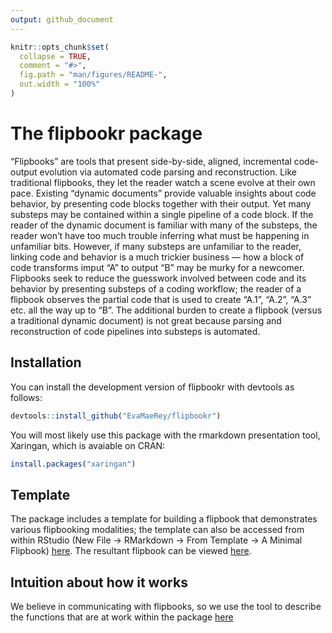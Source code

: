 ```yaml
---
output: github_document
---
```


<!-- README.md is generated from README.Rmd. Please edit that file -->

```r
knitr::opts_chunk$set(
  collapse = TRUE,
  comment = "#>",
  fig.path = "man/figures/README-",
  out.width = "100%"
)
```

# The flipbookr package

<!-- badges: start -->
<!-- badges: end -->

"Flipbooks" are tools that present side-by-side, aligned, incremental code-output evolution via automated code parsing and reconstruction.  Like traditional flipbooks, they let the reader watch a scene evolve at their own pace. Existing "dynamic documents" provide valuable insights about code behavior, by presenting code blocks together with their output.  Yet many substeps may be contained within a single pipeline of a code block.  If the reader of the dynamic document is familiar with many of the substeps, the reader won't have too much trouble inferring what must be happening in unfamiliar bits.  However, if many substeps are unfamiliar to the reader, linking code and behavior is a much trickier business --- how a block of code transforms imput "A" to output "B" may be murky for a newcomer. Flipbooks seek to reduce the guesswork involved between code and its behavior by presenting substeps of a coding workflow; the reader of a flipbook observes the partial code that is used to create "A.1", "A.2", "A.3" etc. all the way up to "B". The additional burden to create a flipbook (versus a traditional dynamic document) is not great because parsing and reconstruction of code pipelines into substeps is automated.  

## Installation

You can install the development version of flipbookr with devtools as follows:

``` r
devtools::install_github("EvaMaeRey/flipbookr")
```

You will most likely use this package with the rmarkdown presentation tool, Xaringan, which is avaiable on CRAN: 

``` r
install.packages("xaringan")
```


## Template

The package includes a template for building a flipbook that demonstrates various flipbooking modalities; the template can also be accessed from within RStudio (New File -> RMarkdown -> From Template -> A Minimal Flipbook) [here](https://raw.githubusercontent.com/EvaMaeRey/flipbookr/master/inst/rmarkdown/templates/template-name/skeleton/skeleton.Rmd). The resultant flipbook can be viewed [here](https://evamaerey.github.io/flipbooks/flipbookr/skeleton#1).





## Intuition about how it works

We believe in communicating with flipbooks, so we use the tool to describe the functions that are at work within the package [here](https://evamaerey.github.io/flipbooks/flipbookr/flipbookr_building_blocks#1)



